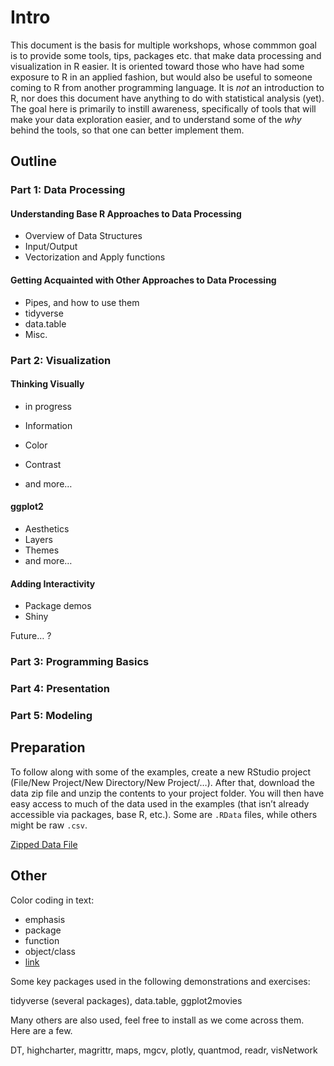 # Intro

This document is the basis for multiple workshops, whose commmon goal is to provide some tools, tips, packages etc. that make data processing and visualization in R easier.  It is oriented toward those who have had some exposure to R in an applied fashion, but would also be useful to someone coming to R from another programming language.  It is *not* an introduction to R, nor does this document have anything to do with statistical analysis (yet).  The goal here is primarily to instill awareness, specifically of tools that will make your data exploration easier, and to understand some of the *why* behind the tools, so that one can better implement them.


## Outline

### Part 1: Data Processing

#### Understanding Base R Approaches to Data Processing

- Overview of Data Structures
- Input/Output
- Vectorization and Apply functions

####  Getting Acquainted with Other Approaches to Data Processing

- Pipes, and how to use them
- tidyverse
- data.table
- Misc.

### Part 2: Visualization

#### Thinking Visually

- in progress

- Information
- Color
- Contrast
- and more...

#### ggplot2

- Aesthetics
- Layers
- Themes
- and more...

#### Adding Interactivity

- Package demos
- Shiny


Future... ?

### Part 3: Programming Basics

### Part 4: Presentation

### Part 5: Modeling



## Preparation

To follow along with some of the examples, create a new RStudio project (File/New Project/New Directory/New Project/...). After that, download the data zip file and unzip the contents to your project folder.  You will then have easy access to much of the data used in the examples (that isn't already accessible via packages, base R, etc.). Some are `.RData` files, while others might be raw `.csv`.

[Zipped Data File](https://github.com/m-clark/data-processing-and-visualization/blob/master/data.7z?raw=true)


## Other

Color coding in text:

- <span class="emph">emphasis</span>
- <span class="pack">package</span>
- <span class="func">function</span>
- <span class="objclass">object/class</span>
- [link]()

Some key packages used in the following demonstrations and exercises:

tidyverse (several packages), data.table, ggplot2movies 


Many others are also used, feel free to install as we come across them. Here are a few.

DT, highcharter, magrittr, maps, mgcv, plotly, quantmod, readr, visNetwork
